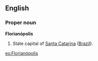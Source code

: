 ==English==

===Proper noun===
'''Florianópolis'''

#State capital of [[Santa Catarina]] ([[Brazil]]).

[[es:Florianópolis]]